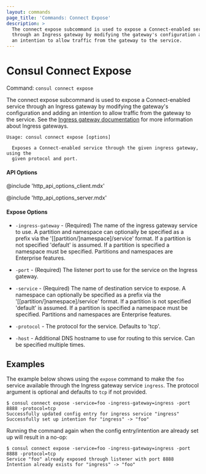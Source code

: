 ```yaml
---
layout: commands
page_title: 'Commands: Connect Expose'
description: >
  The connect expose subcommand is used to expose a Connect-enabled service
  through an Ingress gateway by modifying the gateway's configuration and adding
  an intention to allow traffic from the gateway to the service.
---
```


# Consul Connect Expose

Command: `consul connect expose`

The connect expose subcommand is used to expose a Connect-enabled service
through an Ingress gateway by modifying the gateway's configuration and adding
an intention to allow traffic from the gateway to the service. See the
[Ingress gateway documentation](/docs/connect/gateways/ingress-gateway) for more information
about Ingress gateways.

```text
Usage: consul connect expose [options]

  Exposes a Connect-enabled service through the given ingress gateway, using the
  given protocol and port.
```

#### API Options

@include 'http_api_options_client.mdx'

@include 'http_api_options_server.mdx'

#### Expose Options

- `-ingress-gateway` - (Required) The name of the ingress gateway service to use.
  A partition and namespace can optionally be specified as a prefix via the
  '[[partition/]namespace]/service' format. If a partition is not specified 'default' is assumed.
  If a partition is specified a namespace must be specified. Partitions and namespaces are Enterprise features.

- `-port` - (Required) The listener port to use for the service on the Ingress
  gateway.

- `-service` - (Required) The name of destination service to expose. A namespace
  can optionally be specified as a prefix via the '[[partition/]namespace]/service'
  format.  If a partition is not specified 'default' is assumed.
  If a partition is specified a namespace must be specified. Partitions and namespaces are Enterprise features.

- `-protocol` - The protocol for the service. Defaults to 'tcp'.

- `-host` - Additional DNS hostname to use for routing to this service. Can be
  specified multiple times.

## Examples

The example below shows using the `expose` command to make the `foo` service available
through the Ingress gateway service `ingress`. The protocol argument is optional and
defaults to `tcp` if not provided.

```shell-session
$ consul connect expose -service=foo -ingress-gateway=ingress -port 8888 -protocol=tcp
Successfully updated config entry for ingress service "ingress"
Successfully set up intention for "ingress" -> "foo"
```

Running the command again when the config entry/intention are already set up will result
in a no-op:

```shell-session
$ consul connect expose -service=foo -ingress-gateway=ingress -port 8888 -protocol=tcp
Service "foo" already exposed through listener with port 8888
Intention already exists for "ingress" -> "foo"
```

